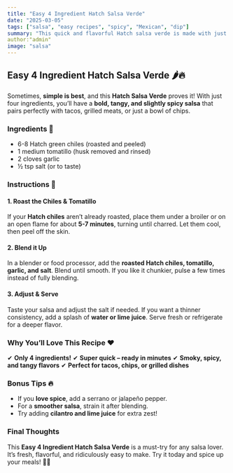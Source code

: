 ```yaml
---
title: "Easy 4 Ingredient Hatch Salsa Verde"
date: "2025-03-05"
tags: ["salsa", "easy recipes", "spicy", "Mexican", "dip"]
summary: "This quick and flavorful Hatch salsa verde is made with just four simple ingredients, yet it packs a bold, spicy, and tangy kick. Whether you’re dipping chips, drizzling it over tacos, or adding it to your favorite dishes, this vibrant green sauce brings the perfect balance of heat and zest to every bite."
author:"admin"
image: "salsa"
---
```



## Easy 4 Ingredient Hatch Salsa Verde 🌶️🔥

Sometimes, **simple is best**, and this **Hatch Salsa Verde** proves it! With just four ingredients, you’ll have a **bold, tangy, and slightly spicy salsa** that pairs perfectly with tacos, grilled meats, or just a bowl of chips.

<CustomImage src="/images/hatch-salsa-verde.jpg" alt="Bowl of Hatch Salsa Verde with tortilla chips" width={800} height={600} />

### Ingredients 🛒
- 6-8 Hatch green chiles (roasted and peeled)
- 1 medium tomatillo (husk removed and rinsed)
- 2 cloves garlic
- ½ tsp salt (or to taste)

### Instructions 🥄

#### 1. Roast the Chiles & Tomatillo
If your **Hatch chiles** aren’t already roasted, place them under a broiler or on an open flame for about **5-7 minutes**, turning until charred. Let them cool, then peel off the skin.

#### 2. Blend it Up
In a blender or food processor, add the **roasted Hatch chiles, tomatillo, garlic, and salt**. Blend until smooth. If you like it chunkier, pulse a few times instead of fully blending.

#### 3. Adjust & Serve
Taste your salsa and adjust the salt if needed. If you want a thinner consistency, add a splash of **water or lime juice**. Serve fresh or refrigerate for a deeper flavor.

### Why You’ll Love This Recipe ❤️
✔ **Only 4 ingredients!**
✔ **Super quick – ready in minutes**
✔ **Smoky, spicy, and tangy flavors**
✔ **Perfect for tacos, chips, or grilled dishes**

### Bonus Tips 🔥
- If you **love spice**, add a serrano or jalapeño pepper.
- For a **smoother salsa**, strain it after blending.
- Try adding **cilantro and lime juice** for extra zest!

### Final Thoughts
This **Easy 4 Ingredient Hatch Salsa Verde** is a must-try for any salsa lover. It’s fresh, flavorful, and ridiculously easy to make. Try it today and spice up your meals! 🌮🔥
